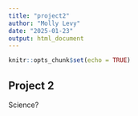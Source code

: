 ```yaml
---
title: "project2"
author: "Molly Levy"
date: "2025-01-23"
output: html_document
---
```


```r
knitr::opts_chunk$set(echo = TRUE)
```

## Project 2

Science?
